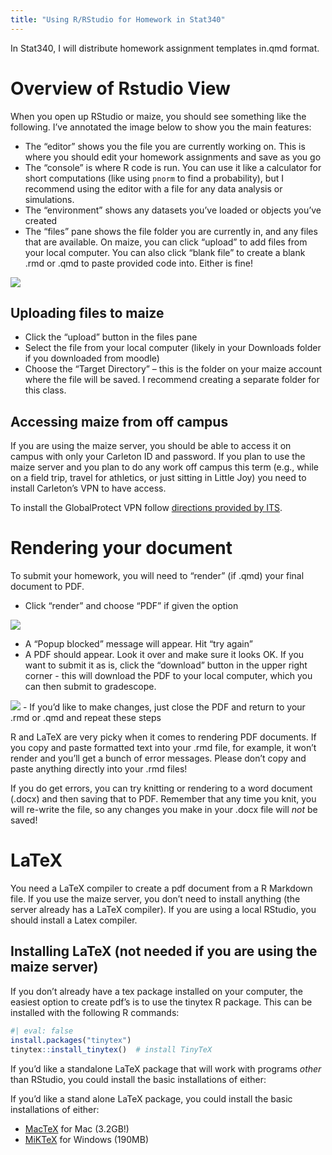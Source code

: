 ```yaml
---
title: "Using R/RStudio for Homework in Stat340"
---
```


In Stat340, I will distribute homework assignment templates in.qmd format. 

# Overview of Rstudio View

When you open up RStudio or maize, you should see something like the following. I've annotated the image below to show you the main features: 

- The "editor" shows you the file you are currently working on. This is where you should edit your homework assignments and save as you go
- The "console" is where R code is run. You can use it like a calculator for short computations (like using `pnorm` to find a probability), but I recommend using the editor with a file for any data analysis or simulations. 
- The "environment" shows any datasets you've loaded or objects you've created
- The "files" pane shows the file folder you are currently in, and any files that are available. On maize, you can click "upload" to add files from your local computer. You can also click "blank file" to create a blank .rmd or .qmd to paste provided code into. Either is fine!

![](images/rstudio-overview.png)

## Uploading files to maize

- Click the "upload" button in the files pane
- Select the file from your local computer (likely in your Downloads folder if you downloaded from moodle)
- Choose the "Target Directory" -- this is the folder on your maize account where the file will be saved. I recommend creating a separate folder for this class.

## Accessing maize from off campus

If you are using the maize server, you should be able to access it on campus with only your Carleton ID and password. If you plan to use the maize server and you plan to do any work off campus this term (e.g., while on a field trip, travel for athletics, or just sitting in Little Joy) you need to install Carleton’s VPN to have access.

To install the GlobalProtect VPN follow [directions provided by ITS](https://wiki.carleton.edu/display/itskb/GlobalProtect+VPN).

# Rendering your document

To submit your homework, you will need to "render" (if .qmd) your final document to PDF. 

- Click "render" and choose "PDF" if given the option

![](images/knit-to-pdf.png)

- A "Popup blocked" message will appear. Hit "try again"
- A PDF should appear. Look it over and make sure it looks OK. If you want to submit it as is, click the "download" button in the upper right corner - this will download the PDF to your local computer, which you can then submit to gradescope. 

![](images/download-pdf.png)
- If you'd like to make changes, just close the PDF and return to your .rmd or .qmd and repeat these steps


::: callout-tip
R and LaTeX are very picky when it comes to rendering PDF documents. If you copy and paste formatted text into your .rmd file, for example, it won't render and you'll get a bunch of error messages. Please don't copy and paste anything directly into your .rmd files! 
:::

::: callout-tip
If you do get errors, you can try knitting or rendering to a word document (.docx) and then saving that to PDF. Remember that any time you knit, you will re-write the file, so any changes you make in your .docx file will *not* be saved! 
:::

# LaTeX

You need a LaTeX compiler to create a pdf document from a R Markdown file. If you use the maize server, you don’t need to install anything (the server already has a LaTeX compiler). If you are using a local RStudio, you should install a Latex compiler.

## Installing LaTeX (not needed if you are using the maize server)

If you don’t already have a tex package installed on your computer, the easiest option to create pdf’s is to use the tinytex R package. This can be installed with the following R commands:

```r
#| eval: false
install.packages("tinytex")
tinytex::install_tinytex()  # install TinyTeX
```

If you'd like a standalone LaTeX package that will work with programs *other* than RStudio, you could install the basic installations of either:

If you’d like a stand alone LaTeX package, you could install the basic installations of either:

- [MacTeX](https://www.tug.org/mactex/) for Mac (3.2GB!)
- [MiKTeX](https://miktex.org/download) for Windows (190MB)
